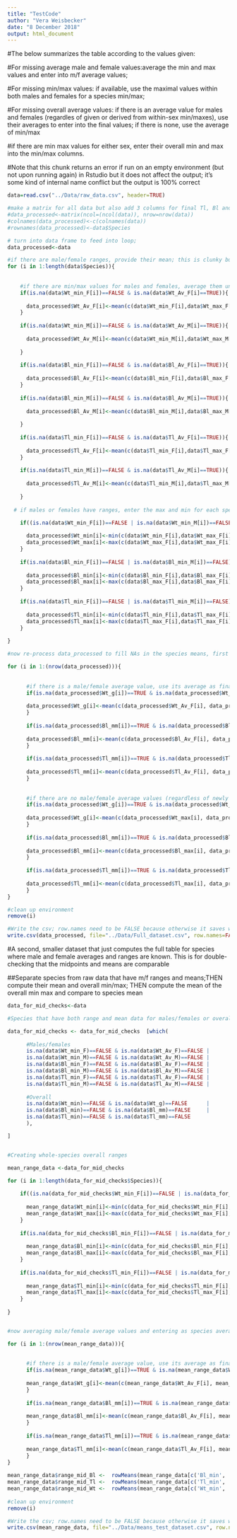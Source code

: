 ```yaml
---
title: "TestCode"
author: "Vera Weisbecker"
date: "8 December 2018"
output: html_document
---
```




#The below summarizes the table according to the values given:

#For missing average male and female values:average the min and max values and enter into m/f average values; 

#For missing min/max values: if available, use the maximal values within both males and females for a species min/max;

#For missing overall average values: if there is an average value for males and females (regardles of given or derived from within-sex min/maxes), use their averages to enter into the final values; if there is none, use the average of min/max 

#if there are min max values for either sex, enter their overall min and max into the min/max columns.

#Note that this chunk returns an error if run on an empty environment (but not upon running again) in Rstudio but it does not affect the output; it's some kind of internal name conflict but the output is 100% correct

```r


data=read.csv("../Data/raw_data.csv", header=TRUE)

#make a matrix for all data but also add 3 columns for final Tl, Bl and Wt
#data_processed<-matrix(ncol=(ncol(data)), nrow=nrow(data))
#colnames(data_processed)<-c(colnames(data))
#rownames(data_processed)<-data$Species

# turn into data frame to feed into loop; 
data_processed<-data

#if there are male/female ranges, provide their mean; this is clunky but I prefer to have the names written out to reduce human error in assigning column numbers
for (i in 1:length(data$Species)){
  
    
    #if there are min/max values for males and females, average them unless an average is already given; this code here separates M/F because sometimes ranges are only given for one sex
    if(is.na(data$Wt_min_F[i])==FALSE & is.na(data$Wt_Av_F[i]==TRUE)){
  
      data_processed$Wt_Av_F[i]<-mean(c(data$Wt_min_F[i],data$Wt_max_F[i]))
    }
    
    if(is.na(data$Wt_min_M[i])==FALSE & is.na(data$Wt_Av_M[i]==TRUE)){
  
      data_processed$Wt_Av_M[i]<-mean(c(data$Wt_min_M[i],data$Wt_max_M[i]))
      
    }
  
    if(is.na(data$Bl_min_F[i])==FALSE & is.na(data$Bl_Av_F[i]==TRUE)){
  
      data_processed$Bl_Av_F[i]<-mean(c(data$Bl_min_F[i],data$Bl_max_F[i]))
    }
    
    if(is.na(data$Bl_min_M[i])==FALSE & is.na(data$Bl_Av_M[i]==TRUE)){
  
      data_processed$Bl_Av_M[i]<-mean(c(data$Bl_min_M[i],data$Bl_max_M[i]))
      
    }
  
    if(is.na(data$Tl_min_F[i])==FALSE & is.na(data$Tl_Av_F[i]==TRUE)){
  
      data_processed$Tl_Av_F[i]<-mean(c(data$Tl_min_F[i],data$Tl_max_F[i]))
    }
    
    if(is.na(data$Tl_min_M[i])==FALSE & is.na(data$Tl_Av_M[i]==TRUE)){
  
      data_processed$Tl_Av_M[i]<-mean(c(data$Tl_min_M[i],data$Tl_max_M[i]))
      
    }
 
  # if males or females have ranges, enter the max and min for each species in the relevant column; this assumes that overall ranges are never given together with the more informative range values by sex 

    if((is.na(data$Wt_min_F[i])==FALSE | is.na(data$Wt_min_M[i])==FALSE)){
  
      data_processed$Wt_min[i]<-min(c(data$Wt_min_F[i],data$Wt_max_F[i],data$Wt_min_M[i],data$Wt_max_M[i]))
      data_processed$Wt_max[i]<-max(c(data$Wt_max_F[i],data$Wt_max_F[i],data$Wt_max_M[i],data$Wt_max_M[i]))
    }
  
    if(is.na(data$Bl_min_F[i])==FALSE | is.na(data$Bl_min_M[i])==FALSE){
  
      data_processed$Bl_min[i]<-min(c(data$Bl_min_F[i],data$Bl_max_F[i],data$Bl_min_M[i],data$Bl_max_M[i]))
      data_processed$Bl_max[i]<-max(c(data$Bl_max_F[i],data$Bl_max_F[i],data$Bl_max_M[i],data$Bl_max_M[i]))
    }
  
    if(is.na(data$Tl_min_F[i])==FALSE | is.na(data$Tl_min_M[i])==FALSE){
  
      data_processed$Tl_min[i]<-min(c(data$Tl_min_F[i],data$Tl_max_F[i],data$Tl_min_M[i],data$Tl_max_M[i]))
      data_processed$Tl_max[i]<-max(c(data$Tl_max_F[i],data$Tl_max_F[i],data$Tl_max_M[i],data$Tl_max_M[i]))
    }
    
}

#now re-process data_processed to fill NAs in the species means, first by averaging male/female values, second (if sex averages are not available) by averaging sex-less min/max values. This overwrites the first pass summary version of data_processed with the second pass summary version

for (i in 1:(nrow(data_processed))){
  
   
      #if there is a male/female average value, use its average as final value (assuming that female ranges also mean that there is a male range)
      if(is.na(data_processed$Wt_g[i])==TRUE & is.na(data_processed$Wt_Av_F[i])==FALSE){
  
      data_processed$Wt_g[i]<-mean(c(data_processed$Wt_Av_F[i], data_processed$Wt_Av_M[i]))
      }
  
      if(is.na(data_processed$Bl_mm[i])==TRUE & is.na(data_processed$Bl_Av_F[i])==FALSE){
  
      data_processed$Bl_mm[i]<-mean(c(data_processed$Bl_Av_F[i], data_processed$Bl_Av_M[i]))
      }
    
      if(is.na(data_processed$Tl_mm[i])==TRUE & is.na(data_processed$Tl_Av_F[i])==FALSE){
  
      data_processed$Tl_mm[i]<-mean(c(data_processed$Tl_Av_F[i], data_processed$Tl_Av_M[i]))
      }
  
  
      #if there are no male/female average values (regardless of newly created above or originally in the book; i.e. the male and female), average the ranges
      if(is.na(data_processed$Wt_g[i])==TRUE & is.na(data_processed$Wt_Av_F[i])==TRUE){
  
      data_processed$Wt_g[i]<-mean(c(data_processed$Wt_max[i], data_processed$Wt_min[i]))
      }
  
      if(is.na(data_processed$Bl_mm[i])==TRUE & is.na(data_processed$Bl_Av_F[i])==TRUE){
  
      data_processed$Bl_mm[i]<-mean(c(data_processed$Bl_max[i], data_processed$Bl_min[i]))
      }
    
      if(is.na(data_processed$Tl_mm[i])==TRUE & is.na(data_processed$Tl_Av_F[i])==TRUE){
  
      data_processed$Tl_mm[i]<-mean(c(data_processed$Tl_max[i], data_processed$Tl_min[i]))
      }  
}

#clean up environment
remove(i)

#Write the csv; row.names need to be FALSE because otherwise it saves with an extra column of numbers
write.csv(data_processed, file="../Data/Full_dataset.csv", row.names=FALSE)

```

#A second, smaller dataset that just computes the full table for species where male and female averages and ranges are known. This is for double-checking that the midpoints and means are comparable

##Separate species from raw data that have m/f ranges and means;THEN compute their mean and overall min/max; THEN compute the mean of the overall min max and compare to species mean

```r

data_for_mid_checks<-data

#Species that have both range and mean data for males/females or overall for at least one of the values

data_for_mid_checks <- data_for_mid_checks  [which(
      
      #Males/females
      is.na(data$Wt_min_F)==FALSE & is.na(data$Wt_Av_F)==FALSE | 
      is.na(data$Wt_min_M)==FALSE & is.na(data$Wt_Av_M)==FALSE |
      is.na(data$Bl_min_F)==FALSE & is.na(data$Bl_Av_F)==FALSE | 
      is.na(data$Bl_min_M)==FALSE & is.na(data$Bl_Av_M)==FALSE |
      is.na(data$Tl_min_F)==FALSE & is.na(data$Tl_Av_F)==FALSE | 
      is.na(data$Tl_min_M)==FALSE & is.na(data$Tl_Av_M)==FALSE |
      
      #Overall
      is.na(data$Wt_min)==FALSE & is.na(data$Wt_g)==FALSE      |
      is.na(data$Bl_min)==FALSE & is.na(data$Bl_mm)==FALSE     | 
      is.na(data$Tl_min)==FALSE & is.na(data$Tl_mm)==FALSE  
      ),

]


#Creating whole-species overall ranges

mean_range_data <-data_for_mid_checks

for (i in 1:length(data_for_mid_checks$Species)){
  
    if((is.na(data_for_mid_checks$Wt_min_F[i])==FALSE | is.na(data_for_mid_checks$Wt_min_M[i])==FALSE)){
  
      mean_range_data$Wt_min[i]<-min(c(data_for_mid_checks$Wt_min_F[i],data_for_mid_checks$Wt_max_F[i],data_for_mid_checks$Wt_min_M[i],data_for_mid_checks$Wt_max_M[i]))
      mean_range_data$Wt_max[i]<-max(c(data_for_mid_checks$Wt_max_F[i],data_for_mid_checks$Wt_max_F[i],data_for_mid_checks$Wt_max_M[i],data_for_mid_checks$Wt_max_M[i]))
    }
  
    if(is.na(data_for_mid_checks$Bl_min_F[i])==FALSE | is.na(data_for_mid_checks$Bl_min_M[i])==FALSE){
  
      mean_range_data$Bl_min[i]<-min(c(data_for_mid_checks$Bl_min_F[i],data_for_mid_checks$Bl_max_F[i],data_for_mid_checks$Bl_min_M[i],data_for_mid_checks$Bl_max_M[i]))
      mean_range_data$Bl_max[i]<-max(c(data_for_mid_checks$Bl_max_F[i],data_for_mid_checks$Bl_max_F[i],data_for_mid_checks$Bl_max_M[i],data_for_mid_checks$Bl_max_M[i]))
    }
  
    if(is.na(data_for_mid_checks$Tl_min_F[i])==FALSE | is.na(data_for_mid_checks$Tl_min_M[i])==FALSE){
  
      mean_range_data$Tl_min[i]<-min(c(data_for_mid_checks$Tl_min_F[i],data_for_mid_checks$Tl_max_F[i],data_for_mid_checks$Tl_min_M[i],data_for_mid_checks$Tl_max_M[i]))
      mean_range_data$Tl_max[i]<-max(c(data_for_mid_checks$Tl_max_F[i],data_for_mid_checks$Tl_max_F[i],data_for_mid_checks$Tl_max_M[i],data_for_mid_checks$Tl_max_M[i]))
    }
    
}


#now averaging male/female average values and entering as species averages; so now we have all data that have a confident average.

for (i in 1:(nrow(mean_range_data))){
  
   
      #if there is a male/female average value, use its average as final value (assuming that female ranges also mean that there is a male range)
      if(is.na(mean_range_data$Wt_g[i])==TRUE & is.na(mean_range_data$Wt_Av_F[i])==FALSE){
  
      mean_range_data$Wt_g[i]<-mean(c(mean_range_data$Wt_Av_F[i], mean_range_data$Wt_Av_M[i]))
      }
  
      if(is.na(mean_range_data$Bl_mm[i])==TRUE & is.na(mean_range_data$Bl_Av_F[i])==FALSE){
  
      mean_range_data$Bl_mm[i]<-mean(c(mean_range_data$Bl_Av_F[i], mean_range_data$Bl_Av_M[i]))
      }
    
      if(is.na(mean_range_data$Tl_mm[i])==TRUE & is.na(mean_range_data$Tl_Av_F[i])==FALSE){
  
      mean_range_data$Tl_mm[i]<-mean(c(mean_range_data$Tl_Av_F[i], mean_range_data$Tl_Av_M[i]))
      }
}
  
mean_range_data$range_mid_Bl <-  rowMeans(mean_range_data[c('Bl_min', 'Bl_max')], na.rm=TRUE)
mean_range_data$range_mid_Tl <-  rowMeans(mean_range_data[c('Tl_min', 'Tl_max')], na.rm=TRUE)
mean_range_data$range_mid_Wt <-  rowMeans(mean_range_data[c('Wt_min', 'Wt_max')], na.rm=TRUE)
  
#clean up environment
remove(i)

#Write the csv; row.names need to be FALSE because otherwise it saves with an extra column of numbers
write.csv(mean_range_data, file="../Data/means_test_dataset.csv", row.names=FALSE)

```